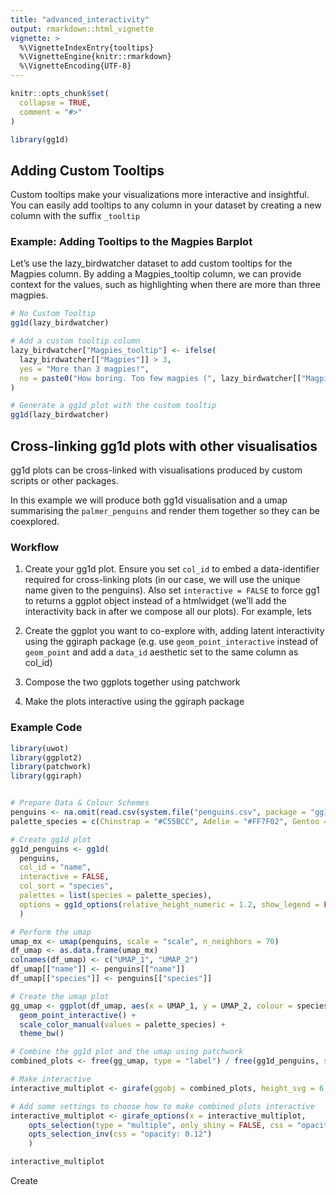 ```yaml
---
title: "advanced_interactivity"
output: rmarkdown::html_vignette
vignette: >
  %\VignetteIndexEntry{tooltips}
  %\VignetteEngine{knitr::rmarkdown}
  %\VignetteEncoding{UTF-8}
---
```


```r
knitr::opts_chunk$set(
  collapse = TRUE,
  comment = "#>"
)
```

```r
library(gg1d)
```

## Adding Custom Tooltips

Custom tooltips make your visualizations more interactive and insightful. You can easily add tooltips to any column in your dataset by creating a new column with the suffix `_tooltip`

### Example: Adding Tooltips to the Magpies Barplot

Let’s use the lazy_birdwatcher dataset to add custom tooltips for the Magpies column. By adding a Magpies_tooltip column, we can provide context for the values, such as highlighting when there are more than three magpies.

```r
# No Custom Tooltip
gg1d(lazy_birdwatcher)
```

```r
# Add a custom tooltip column
lazy_birdwatcher["Magpies_tooltip"] <- ifelse(
  lazy_birdwatcher[["Magpies"]] > 3, 
  yes = "More than 3 magpies!", 
  no = paste0("How boring. Too few magpies (", lazy_birdwatcher[["Magpies"]], ")")
)

# Generate a gg1d plot with the custom tooltip
gg1d(lazy_birdwatcher)
```


## Cross-linking gg1d plots with other visualisatios

gg1d plots can be cross-linked with visualisations produced by custom scripts or other packages.  

In this example we will produce both gg1d visualisation and a umap summarising the `palmer_penguins` and render them together so they can be coexplored.


### Workflow

1. Create your gg1d plot. Ensure you set `col_id` to embed a data-identifier required for cross-linking plots (in our case, we will use the unique name given to the penguins). Also set `interactive = FALSE` to force gg1 to returns a ggplot object instead of a htmlwidget (we'll add the interactivity back in after we compose all our plots). For example, lets 

2. Create the ggplot you want to co-explore with, adding latent interactivity using the ggiraph package (e.g. use `geom_point_interactive` instead of `geom_point` and add a `data_id` aesthetic set to the same column as col_id)

3. Compose the two ggplots together using patchwork

4. Make the plots interactive using the ggiraph package


### Example Code 

```r
library(uwot)
library(ggplot2)
library(patchwork)
library(ggiraph)


# Prepare Data & Colour Schemes
penguins <- na.omit(read.csv(system.file("penguins.csv", package = "gg1d")))
palette_species = c(Chinstrap = "#C55BCC", Adelie = "#FF7F02", Gentoo = "#047476")

# Create gg1d plot
gg1d_penguins <- gg1d(
  penguins, 
  col_id = "name", 
  interactive = FALSE, 
  col_sort = "species", 
  palettes = list(species = palette_species),
  options = gg1d_options(relative_height_numeric = 1.2, show_legend = FALSE)
  )

# Perform the umap
umap_mx <- umap(penguins, scale = "scale", n_neighbors = 70)
df_umap <- as.data.frame(umap_mx)
colnames(df_umap) <- c("UMAP_1", "UMAP_2")
df_umap[["name"]] <- penguins[["name"]]
df_umap[["species"]] <- penguins[["species"]]

# Create the umap plot 
gg_umap <- ggplot(df_umap, aes(x = UMAP_1, y = UMAP_2, colour = species, data_id = name)) +
  geom_point_interactive() + 
  scale_color_manual(values = palette_species) +
  theme_bw()

# Combine the gg1d plot and the umap using patchwork
combined_plots <- free(gg_umap, type = "label") / free(gg1d_penguins, side = "tb")

# Make interactive
interactive_multiplot <- girafe(ggobj = combined_plots, height_svg = 6, width_svg = 10, options )

# Add some settings to choose how to make combined plots interactive
interactive_multiplot <- girafe_options(x = interactive_multiplot,
    opts_selection(type = "multiple", only_shiny = FALSE, css = "opacity: 1"),
    opts_selection_inv(css = "opacity: 0.12")
    )

interactive_multiplot
```
Create

